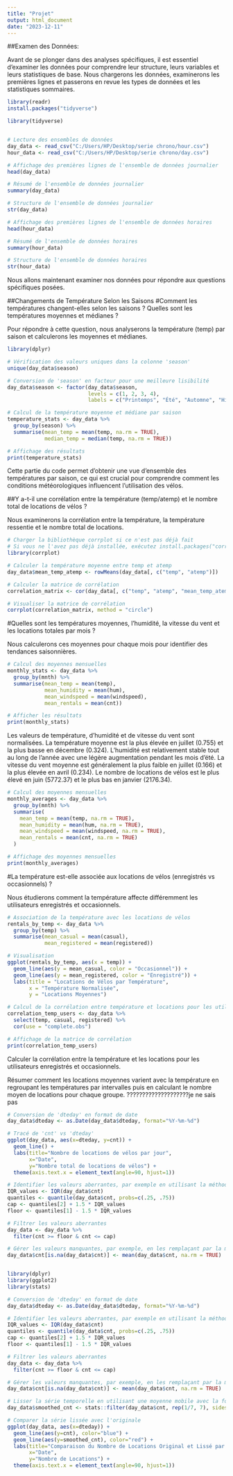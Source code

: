 ```yaml
---
title: "Projet"
output: html_document
date: "2023-12-11"
---
```

##Examen des Données:

Avant de se plonger dans des analyses spécifiques, il est essentiel d'examiner les données pour comprendre leur structure, leurs variables et leurs statistiques de base. Nous chargerons les données, examinerons les premières lignes et passerons en revue les types de données et les statistiques sommaires.
```r
library(readr)
install.packages("tidyverse")

library(tidyverse)


# Lecture des ensembles de données
day_data <- read_csv("C:/Users/HP/Desktop/serie chrono/hour.csv")
hour_data <- read_csv("C:/Users/HP/Desktop/serie chrono/day.csv")

```




```r
# Affichage des premières lignes de l'ensemble de données journalier
head(day_data)

# Résumé de l'ensemble de données journalier
summary(day_data)

# Structure de l'ensemble de données journalier
str(day_data)

```


```r
# Affichage des premières lignes de l'ensemble de données horaires
head(hour_data)

# Résumé de l'ensemble de données horaires
summary(hour_data)

# Structure de l'ensemble de données horaires
str(hour_data)


```



Nous allons maintenant examiner nos données pour répondre aux questions spécifiques posées.

##Changements de Température Selon les Saisons
#Comment les températures changent-elles selon les saisons ? Quelles sont les températures moyennes et médianes ?

Pour répondre à cette question, nous analyserons la température (temp) par saison et calculerons les moyennes et médianes.
```r
library(dplyr)

# Vérification des valeurs uniques dans la colonne 'season'
unique(day_data$season)

# Conversion de 'season' en facteur pour une meilleure lisibilité
day_data$season <- factor(day_data$season, 
                          levels = c(1, 2, 3, 4),
                          labels = c("Printemps", "Été", "Automne", "Hiver"))

# Calcul de la température moyenne et médiane par saison
temperature_stats <- day_data %>%
  group_by(season) %>%
  summarise(mean_temp = mean(temp, na.rm = TRUE),
            median_temp = median(temp, na.rm = TRUE))

# Affichage des résultats
print(temperature_stats)

```
Cette partie du code permet d'obtenir une vue d'ensemble des températures par saison, ce qui est crucial pour comprendre comment les conditions météorologiques influencent l'utilisation des vélos.


##Y a-t-il une corrélation entre la température (temp/atemp) et le nombre total de locations de vélos ?

Nous examinerons la corrélation entre la température, la température ressentie et le nombre total de locations.

```r

# Charger la bibliothèque corrplot si ce n'est pas déjà fait
# Si vous ne l'avez pas déjà installée, exécutez install.packages("corrplot")
library(corrplot)

# Calculer la température moyenne entre temp et atemp
day_data$mean_temp_atemp <- rowMeans(day_data[, c("temp", "atemp")])

# Calculer la matrice de corrélation
correlation_matrix <- cor(day_data[, c("temp", "atemp", "mean_temp_atemp", "cnt")], use = "complete.obs")

# Visualiser la matrice de corrélation
corrplot(correlation_matrix, method = "circle")


```

#Quelles sont les températures moyennes, l'humidité, la vitesse du vent et les locations totales par mois ?

Nous calculerons ces moyennes pour chaque mois pour identifier des tendances saisonnières.

```r
# Calcul des moyennes mensuelles
monthly_stats <- day_data %>%
  group_by(mnth) %>%
  summarise(mean_temp = mean(temp),
            mean_humidity = mean(hum),
            mean_windspeed = mean(windspeed),
            mean_rentals = mean(cnt))

# Afficher les résultats
print(monthly_stats)

```
Les valeurs de température, d'humidité et de vitesse du vent sont normalisées. La température moyenne est la plus élevée en juillet (0.755) et la plus basse en décembre (0.324). L'humidité est relativement stable tout au long de l'année avec une légère augmentation pendant les mois d'été. La vitesse du vent moyenne est généralement la plus faible en juillet (0.166) et la plus élevée en avril (0.234). Le nombre de locations de vélos est le plus élevé en juin (5772.37) et le plus bas en janvier (2176.34).
```r
# Calcul des moyennes mensuelles
monthly_averages <- day_data %>%
  group_by(mnth) %>%
  summarise(
    mean_temp = mean(temp, na.rm = TRUE),
    mean_humidity = mean(hum, na.rm = TRUE),
    mean_windspeed = mean(windspeed, na.rm = TRUE),
    mean_rentals = mean(cnt, na.rm = TRUE)
  )

# Affichage des moyennes mensuelles
print(monthly_averages)

```


#La température est-elle associée aux locations de vélos (enregistrés vs occasionnels) ?

Nous étudierons comment la température affecte différemment les utilisateurs enregistrés et occasionnels.
```r
# Association de la température avec les locations de vélos
rentals_by_temp <- day_data %>%
  group_by(temp) %>%
  summarise(mean_casual = mean(casual),
            mean_registered = mean(registered))

# Visualisation
ggplot(rentals_by_temp, aes(x = temp)) +
  geom_line(aes(y = mean_casual, color = "Occasionnel")) +
  geom_line(aes(y = mean_registered, color = "Enregistré")) +
  labs(title = "Locations de Vélos par Température",
       x = "Température Normalisée",
       y = "Locations Moyennes")
```


```r
# Calcul de la corrélation entre température et locations pour les utilisateurs enregistrés et occasionnels
correlation_temp_users <- day_data %>%
  select(temp, casual, registered) %>%
  cor(use = "complete.obs")

# Affichage de la matrice de corrélation
print(correlation_temp_users)

```


Calculer la corrélation entre la température et les locations pour les utilisateurs enregistrés et occasionnels.

Résumer comment les locations moyennes varient avec la température en regroupant les températures par intervalles puis en calculant le nombre moyen de locations pour chaque groupe.
????????????????????je ne sais pas




```r
# Conversion de 'dteday' en format de date
day_data$dteday <- as.Date(day_data$dteday, format="%Y-%m-%d")

# Tracé de 'cnt' vs 'dteday'
ggplot(day_data, aes(x=dteday, y=cnt)) + 
  geom_line() + 
  labs(title="Nombre de locations de vélos par jour", 
       x="Date", 
       y="Nombre total de locations de vélos") +
  theme(axis.text.x = element_text(angle=90, hjust=1))

```


```r
# Identifier les valeurs aberrantes, par exemple en utilisant la méthode des écarts interquartiles
IQR_values <- IQR(day_data$cnt)
quantiles <- quantile(day_data$cnt, probs=c(.25, .75))
cap <- quantiles[2] + 1.5 * IQR_values
floor <- quantiles[1] - 1.5 * IQR_values

# Filtrer les valeurs aberrantes
day_data <- day_data %>%
  filter(cnt >= floor & cnt <= cap)

# Gérer les valeurs manquantes, par exemple, en les remplaçant par la moyenne
day_data$cnt[is.na(day_data$cnt)] <- mean(day_data$cnt, na.rm = TRUE)



```



```r
library(dplyr)
library(ggplot2)
library(stats)

# Conversion de 'dteday' en format de date
day_data$dteday <- as.Date(day_data$dteday, format="%Y-%m-%d")

# Identifier les valeurs aberrantes, par exemple en utilisant la méthode des écarts interquartiles
IQR_values <- IQR(day_data$cnt)
quantiles <- quantile(day_data$cnt, probs=c(.25, .75))
cap <- quantiles[2] + 1.5 * IQR_values
floor <- quantiles[1] - 1.5 * IQR_values

# Filtrer les valeurs aberrantes
day_data <- day_data %>%
  filter(cnt >= floor & cnt <= cap)

# Gérer les valeurs manquantes, par exemple, en les remplaçant par la moyenne
day_data$cnt[is.na(day_data$cnt)] <- mean(day_data$cnt, na.rm = TRUE)

# Lisser la série temporelle en utilisant une moyenne mobile avec la fonction 'filter' du package 'stats'
day_data$smoothed_cnt <- stats::filter(day_data$cnt, rep(1/7, 7), sides=2)

# Comparer la série lissée avec l'originale
ggplot(day_data, aes(x=dteday)) + 
  geom_line(aes(y=cnt), color="blue") + 
  geom_line(aes(y=smoothed_cnt), color="red") +
  labs(title="Comparaison du Nombre de Locations Original et Lissé par Jour", 
       x="Date", 
       y="Nombre de Locations") +
  theme(axis.text.x = element_text(angle=90, hjust=1))

```

